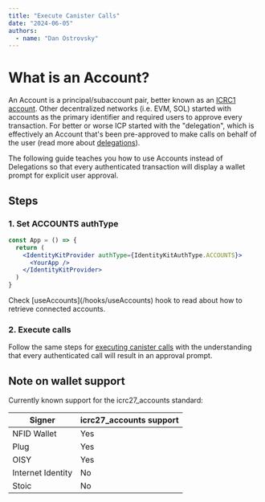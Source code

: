 ```yaml
---
title: "Execute Canister Calls"
date: "2024-06-05"
authors:
  - name: "Dan Ostrovsky"
---
```



# What is an Account?

An Account is a principal/subaccount pair, better known as an
[ICRC1 account](https://internetcomputer.org/docs/current/references/icrc1-standard#textual-encoding-of-accounts).
Other decentralized networks (i.e. EVM, SOL) started with accounts as the primary identifier and
required users to approve every transaction. For better or worse ICP started with the "delegation",
which is effectively an Account that's been pre-approved to make calls on behalf of the user (read
more about [delegations](/miscellaneous/delegation-toolkit)).

The following guide teaches you how to use Accounts instead of Delegations so that every
authenticated transaction will display a wallet prompt for explicit user approval.

## Steps

### 1. Set ACCOUNTS authType

```jsx
const App = () => {
  return (
    <IdentityKitProvider authType={IdentityKitAuthType.ACCOUNTS}>
      <YourApp />
    </IdentityKitProvider>
  )
}
```

<Callout type="info" emoji="ℹ️">
  Check [useAccounts](/hooks/useAccounts) hook to read about how to retrieve connected accounts.
</Callout>

### 2. Execute calls

Follow the same steps for [executing canister calls](/getting-started/executing-canister-calls) with
the understanding that every authenticated call will result in an approval prompt.

## Note on wallet support

Currently known support for the icrc27_accounts standard:

| Signer            | icrc27_accounts support |
| ----------------- | ----------------------- |
| NFID Wallet       | Yes                     |
| Plug              | Yes                     |
| OISY              | Yes                     |
| Internet Identity | No                      |
| Stoic             | No                      |
